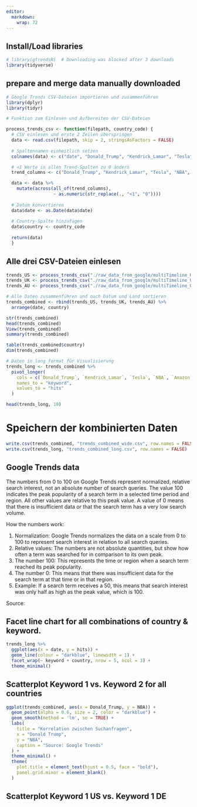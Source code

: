 ```yaml
---
editor: 
  markdown: 
    wrap: 72
---
```


## Install/Load libraries

```r

# library(gtrendsR)  # Downloading was blocked after 3 downloads
library(tidyverse)

```

## prepare and merge data manually downloaded

```r

# Google Trends CSV-Dateien importieren und zusammenführen
library(dplyr)
library(tidyr)

# Funktion zum Einlesen und Aufbereiten der CSV-Dateien

process_trends_csv <- function(filepath, country_code) {
  # CSV einlesen und erste 2 Zeilen überspringen
  data <- read.csv(filepath, skip = 2, stringsAsFactors = FALSE)
  
  # Spaltennamen einheitlich setzen
  colnames(data) <- c("date", "Donald_Trump", "Kendrick_Lamar", "Tesla", "NBA", "Amazon")

  # <1 Werte in allen Trend-Spalten zu 0 ändern
  trend_columns <- c("Donald_Trump", "Kendrick_Lamar", "Tesla", "NBA", "Amazon")

  data <- data %>%
    mutate(across(all_of(trend_columns),
                  ~ as.numeric(str_replace(., "<1", "0"))))
    
  # Datum konvertieren
  data$date <- as.Date(data$date)
  
  # Country-Spalte hinzufügen
  data$country <- country_code
  
  return(data)
  }

```

## Alle drei CSV-Dateien einlesen

```r

trends_US <- process_trends_csv("./raw_data_from_google/multiTimeline_US.csv", "US")
trends_UK <- process_trends_csv("./raw_data_from_google/multiTimeline_US.csv", "UK")
trends_AU <- process_trends_csv("./raw_data_from_google/multiTimeline_US.csv", "AU")

# Alle Daten zusammenführen und nach Datum und Land sortieren
trends_combined <- rbind(trends_US, trends_UK, trends_AU) %>%
  arrange(date, country)

str(trends_combined)
head(trends_combined)
View(trends_combined)
summary(trends_combined)

table(trends_combined$country)
dim(trends_combined)

# Daten in long format für Visualisierung
trends_long <- trends_combined %>%
  pivot_longer(
    cols = c(`Donald_Trump`, `Kendrick_Lamar`, `Tesla`, `NBA`, `Amazon`),
    names_to = "keyword",
    values_to = "hits"
  )

head(trends_long, 10)

```

# Speichern der kombinierten Daten

```r

write.csv(trends_combined, "trends_combined_wide.csv", row.names = FALSE)
write.csv(trends_long, "trends_combined_long.csv", row.names = FALSE)

```

## Google Trends data

The numbers from 0 to 100 on Google Trends represent normalized,
relative search interest, not an absolute number of search queries. The
value 100 indicates the peak popularity of a search term in a selected
time period and region. All other values are relative to this peak
value. A value of 0 means that there is insufficient data or that the
search term has a very low search volume.

How the numbers work:

1.  Normalization: Google Trends normalizes the data on a scale from 0
    to 100 to represent search interest in relation to all search
    queries.
2.  Relative values: The numbers are not absolute quantities, but show
    how often a term was searched for in comparison to its own peak.
3.  The number 100: This represents the time or region when a search
    term reached its peak popularity.
4.  The number 0: This means that there was insufficient data for the
    search term at that time or in that region.
5.  Example: If a search term receives a 50, this means that search
    interest was only half as high as the peak value, which is 100.

Source:

## Facet line chart for all combinations of country & keyword.

```r

trends_long %>%
  ggplot(aes(x = date, y = hits)) +
  geom_line(colour = "darkblue", linewidth = 1) +
  facet_wrap(~ keyword + country, nrow = 5, ncol = 3) +
  theme_minimal()

```

## Scatterplot Keyword 1 vs. Keyword 2 for all countries

```r

ggplot(trends_combined, aes(x = Donald_Trump, y = NBA)) +
  geom_point(alpha = 0.6, size = 2, color = "darkblue") +
  geom_smooth(method = 'lm', se = TRUE) +
  labs(
    title = "Korrelation zwischen Suchanfragen",
    x = "Donald Trump",
    y = "NBA",
    caption = "Source: Google Trends"
  ) +
  theme_minimal() +
  theme(
    plot.title = element_text(hjust = 0.5, face = "bold"),
    panel.grid.minor = element_blank()
  )

```

## Scatterplot Keyword 1 US vs. Keyword 1 DE

```r

```
